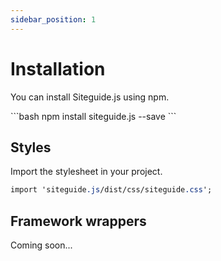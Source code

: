 ```yaml
---
sidebar_position: 1
---
```



# Installation

You can install Siteguide.js using npm.

<Tabs>
    <TabItem value="npm" label="Npm">
        ```bash
        npm install siteguide.js --save
        ```
    </TabItem>
</Tabs>

## Styles

Import the stylesheet in your project.

```css
import 'siteguide.js/dist/css/siteguide.css';
```

## Framework wrappers

Coming soon...
